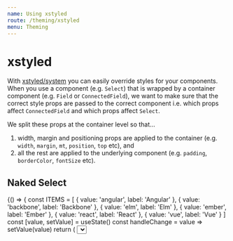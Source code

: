 ```yaml
---
name: Using xstyled
route: /theming/xstyled
menu: Theming
---
```



# xstyled

With [xstyled/system](https://www.smooth-code.com/open-source/xstyled/docs/system-props/) you can easily override styles for your components. When you use a component (e.g. `Select`) that is wrapped by a container component (e.g. `Field` or `ConnectedField`), we want to make sure that the correct style props are passed to the correct component i.e. which props affect `ConnectedField` and which props affect `Select`.

We split these props at the container level so that…

1. width, margin and positioning props are applied to the container (e.g. `width`, `margin`, `mt`, `position`, `top` etc), and
2. all the rest are applied to the underlying component (e.g. `padding`, `borderColor`, `fontSize` etc).

## Naked Select

<Playground>
  {() => {
    const ITEMS = [
      { value: 'angular', label: 'Angular' },
      { value: 'backbone', label: 'Backbone' },
      { value: 'elm', label: 'Elm' },
      { value: 'ember', label: 'Ember' },
      { value: 'react', label: 'React' },
      { value: 'vue', label: 'Vue' }
    ]
    const [value, setValue] = useState()
    const handleChange = value => setValue(value)
    return (
      <Select
        options={ITEMS}
        name="default"
        onChange={handleChange}
        value={value}
        label="JS Library"
        mt={50}
        width={150}
        height="auto"
        borderColor="papayaWhip"
        borderWidth={2}
        borderRadius={15}
        padding={50}
      />
    )
  }}
</Playground>

## Connected Select

<Playground>
  {() => {
    // Data
    const networks = [
      { value: 'behance', label: 'Behance' },
      { value: 'dribbble', label: 'Dribbble' },
      { value: 'facebook', label: 'Facebook' },
      { value: 'github', label: 'Github' },
      { value: 'instagram', label: 'Instagram' },
      { value: 'linkedin', label: 'Linkedin' },
      { value: 'stackoverflow', label: 'Stack Overflow' },
      { value: 'twitter', label: 'Twitter' },
      { value: 'xing', label: 'Xing' },
      { value: 'youtube', label: 'Youtube' }
    ]
    // Render
    return (
      <FinalForm
        initialValues={{}}
        onSubmit={console.debug}
        validate={values => {
          let errors = {}
          if (!values.lastName) {
            errors.lastName = 'Required'
          }
          return errors
        }}
        render={({ form, handleSubmit, values }) => {
          return (
            <form onSubmit={handleSubmit}>
              <ConnectedField
                name="network"
                component={Select}
                options={networks}
                label="Social network"
                placeholder="Choose network"
                mt={50}
                width={150}
                height="auto"
                borderColor="papayaWhip"
                borderWidth={2}
                borderRadius={15}
                padding={50}
              />
            </form>
          )
        }}
      />
    )
  }}
</Playground>

## Field Select

<Playground>
  {() => (
    <Field
      name="cakes"
      placeholder="Placeholder"
      component={Select}
      label="Label"
      onChange={() => {}}
      options={[
        { value: 'carrot', label: 'Carrot' },
        { value: 'madeleine', label: 'Madeleine (made with farm-fresh eggs)' },
        { value: 'pumpkin', label: 'Pumpkin' }
      ]}
      mt={50}
      width={150}
      height="auto"
      borderColor="papayaWhip"
      borderWidth={2}
      borderRadius={15}
      padding={50}
    />
  )}
</Playground>
